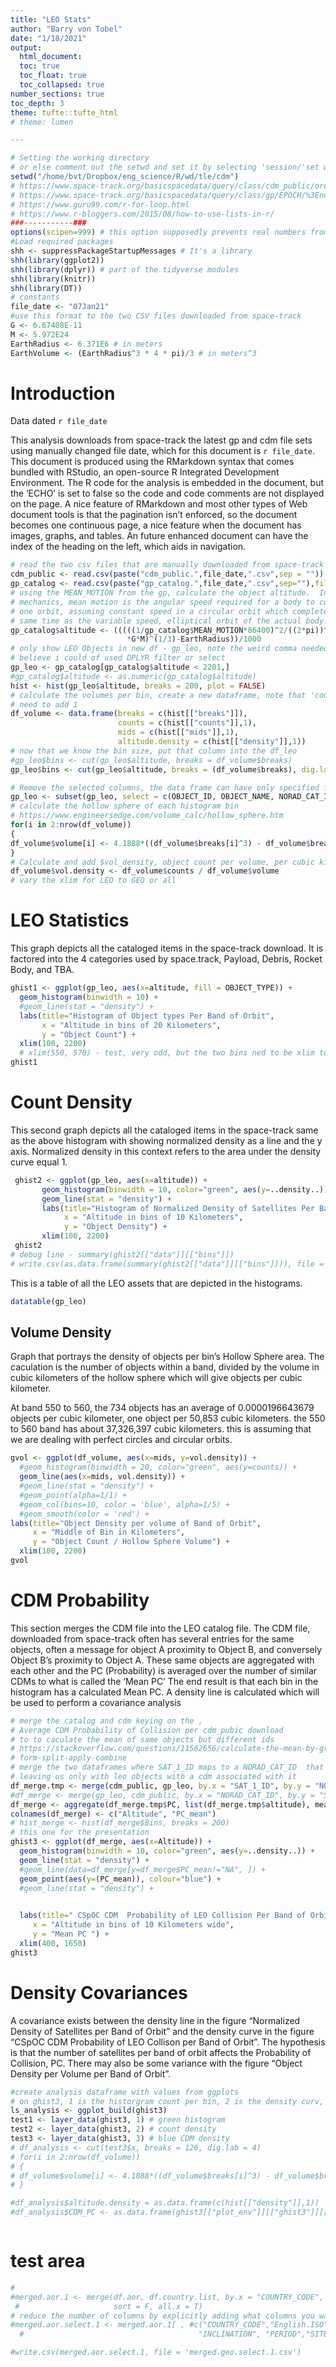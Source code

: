```yaml
---
title: "LEO Stats"
author: "Barry von Tobel"
date: "1/18/2021"
output: 
  html_document:
  toc: true
  toc_float: true
  toc_collapsed: true
number_sections: true
toc_depth: 3
theme: tufte::tufte_html
# theme: lumen

---
```

<!---
output: html_document
editor_options: 
  chunk_output_type: console
--->
  
<!---  
Barry von Tobel
RMarkdown file 
https://rmarkdown.rstudio.com/lesson-7.html - tables
https://www.r-bloggers.com/2020/02/getting-started-in-r-markdown/
--->


```r
# Setting the working directory
# or else comment out the setwd and set it by selecting 'session/'set working directory'
setwd("/home/bvt/Dropbox/eng_science/R/wd/tle/cdm")
# https://www.space-track.org/basicspacedata/query/class/cdm_public/orderby/CDM_ID asc/format/csv/emptyresult/show
# https://www.space-track.org/basicspacedata/query/class/gp/EPOCH/%3Enow-30/orderby/NORAD_CAT_ID,EPOCH/format/csv
# https://www.guru99.com/r-for-loop.html
# https://www.r-bloggers.com/2015/08/how-to-use-lists-in-r/
###-----------###
options(scipen=999) # this option supposedly prevents real numbers from displaying scientific notation
#Load required packages
shh <- suppressPackageStartupMessages # It's a library
shh(library(ggplot2))
shh(library(dplyr)) # part of the tidyverse modules
shh(library(knitr))
shh(library(DT))
# constants
file_date <- "07Jan21" 
#use this format to the two CSV files downloaded from space-track
G <- 6.67408E-11
M <- 5.972E24
EarthRadius <- 6.371E6 # in meters
EarthVolume <- (EarthRadius^3 * 4 * pi)/3 # in meters^3
```
<!---  Intro comment --->
# Introduction
Data dated `r file_date`

This analysis downloads from space-track the latest gp and cdm file sets using manually
changed file date, which for this document is `r file_date`.  This document is produced using the RMarkdown syntax that comes bundled with RStudio, an open-source R Integrated Development Environment.  The R code for the analysis is embedded in the document, but the 'ECHO' is set to false so the code and code comments are not displayed on the page.  A nice feature of RMarkdown and most other types of Web document tools is that the pagination isn't enforced, so the document becomes one continuous page, a nice feature when the document has images, graphs, and tables.  An future enhanced document can have the index of the heading on the left, which aids in navigation. 

<!---  Setup Chunk --->
```r
# read the two csv files that are manually downloaded from space-track
cdm_public <- read.csv(paste("cdm_public.",file_date,".csv",sep = ""))
gp_catalog <- read.csv(paste("gp_catalog.",file_date,".csv",sep=""),fill = TRUE, na.strings = "NA")
# using the MEAN_MOTION from the gp, calculate the object altitude.  In orbital 
# mechanics, mean motion is the angular speed required for a body to complete 
# one orbit, assuming constant speed in a circular orbit which completes in the 
# same time as the variable speed, elliptical orbit of the actual body.Wikipedia
gp_catalog$altitude <- (((((1/gp_catalog$MEAN_MOTION*86400)^2/((2*pi))^2)
                          *G*M)^(1/3)-EarthRadius))/1000
# only show LEO Objects in new df - gp_leo, note the weird comma needed,
# believe i could of used DPLYR filter or select
gp_leo <- gp_catalog[gp_catalog$altitude < 2201,]
#gp_catalog$altitude <- as.numeric(gp_catalog$altitude)
hist <- hist(gp_leo$altitude, breaks = 200, plot = FALSE)
# calculate the volumes per bin, create a new dataframe, note that 'counts' 
# need to add 1
df_volume <- data.frame(breaks = c(hist[["breaks"]]), 
                        counts = c(hist[["counts"]],1),
                        mids = c(hist[["mids"]],1), 
                        altitude.density = c(hist[["density"]],1))
# now that we know the bin size, put that column into the df_leo
#gp_leo$bins <- cut(gp_leo$altitude, breaks = df_volume$breaks)
gp_leo$bins <- cut(gp_leo$altitude, breaks = (df_volume$breaks), dig.lab = 4)

# Remove the selected columns, the data frame can have only specified files
gp_leo <- subset(gp_leo, select = c(OBJECT_ID, OBJECT_NAME, NORAD_CAT_ID, OBJECT_TYPE, altitude, bins))
# calculate the hollow sphere of each histogram bin
# https://www.engineersedge.com/volume_calc/hollow_sphere.htm
for(i in 2:nrow(df_volume))
{
df_volume$volume[i] <- 4.1888*((df_volume$breaks[i]^3) - df_volume$breaks[i-1]^3)
}
# Calculate and add $vol_density, object count per volume, per cubic kilometer
df_volume$vol.density <- df_volume$counts / df_volume$volume
# vary the xlim for LEO to GEO or all
```
# LEO Statistics
This graph depicts all the cataloged items in the space-track download.  It is factored into the 4 categories used by space.track, Payload, Debris, Rocket Body, and TBA.

<!---  LEO Count Histogram per altitude in bins into four factors --->
```r
ghist1 <- ggplot(gp_leo, aes(x=altitude, fill = OBJECT_TYPE)) +
  geom_histogram(binwidth = 10) +
  #geom_line(stat = "density") +
  labs(title="Histogram of Object types Per Band of Orbit",
       x = "Altitude in bins of 20 Kilometers",
       y = "Object Count") +
  xlim(100, 2200)
  # xlim(550, 570) - test, very odd, but the two bins ned to be xlim to be shown for the correct count of 803
ghist1
```
  
# Count Density  
This second graph depicts all the cataloged items in the space-track same as the above histogram with showing normalized density as a line and the y axis.  Normalized density in this context refers to the area under the density curve equal 1.
<!---  LEO Histogram without factor but has density for y --->
```r
 ghist2 <- ggplot(gp_leo, aes(x=altitude)) +
       geom_histogram(binwidth = 10, color="green", aes(y=..density..)) +
       geom_line(stat = "density") +
       labs(title="Histogram of Normalized Density of Satellites Per Band of Orbit",
            x = "Altitude in bins of 10 Kilometers",
            y = "Object Density") +
       xlim(100, 2200)
 ghist2
# debug line - summary(ghist2[["data"]][["bins"]])
# write.csv(as.data.frame(summary(ghist2[["data"]][["bins"]])), file = "summary.csv")
```

This is a table of all the LEO assets that are depicted in the histograms.
<!---  Data table of the LEO Objects --->
```r

datatable(gp_leo)
```

## Volume Density
Graph that portrays the density of objects per bin's Hollow Sphere area.  The caculation is the number of objects within a band, divided by the volume in cubic kilometers of the hollow sphere which will give objects per cubic kilometer.

At band 550 to 560, the 734 objects has an average of 0.0000196643679 objects per cubic kilometer, one object per  50,853 cubic kilometers.  the 550 to 560 band has about 37,326,397 cubic kilometers.  this is assuming that we are dealing with perfect circles and circular orbits.
<!---  Graph that portrays the density of objects per bin's Hollow Sphere area --->
```r

gvol <- ggplot(df_volume, aes(x=mids, y=vol.density)) +
  #geom_histogram(binwidth = 20, color="green", aes(y=counts)) +
  geom_line(aes(x=mids, vol.density)) +
  #geom_line(stat = "density") +
  #geom_point(alpha=1/1) + 
  #geom_col(bins=10, color = 'blue', alpha=1/5) +
  #geom_smooth(color = 'red') +
labs(title="Object Density per volume of Band of Orbit",
     x = "Middle of Bin in Kilometers",
     y = "Object Count / Hollow Sphere Volume") +
  xlim(100, 2200)
gvol
```

# CDM Probability
This section merges the CDM file into the LEO catalog file.  The CDM file, downloaded from space-track often has several entries for the same objects, often a message for object A proximity to Object B, and conversely Object B's proximity to Object A.  These same objects are aggregated with each other and the PC (Probability) is averaged over the number of similar CDMs to what is called the 'Mean PC'  The end result is that each bin in the histogram has a calculated Mean PC.  A density line is calculated which will be used to perform a covariance analysis

<!---  CDM Probability --->
```r
# merge the catalog and cdm keying on the ,
# Average CDM Probability of Collision per cdm_pubic download
# to to caculate the mean of same objects but different ids
# https://stackoverflow.com/questions/11562656/calculate-the-mean-by-group
# form-split-apply-combine
# merge the two dataframes where SAT_1_ID maps to a NORAD_CAT_ID  that exists in the cdm_public
# leaving us only with leo objects with a cdm associated with it
df_merge.tmp <- merge(cdm_public, gp_leo, by.x = "SAT_1_ID", by.y = "NORAD_CAT_ID", all = TRUE)
#df_merge <- merge(gp_leo, cdm_public, by.x = "NORAD_CAT_ID", by.y = "SAT_1_ID", all.y = all)
df_merge <- aggregate(df_merge.tmp$PC, list(df_merge.tmp$altitude), mean)
colnames(df_merge) <- c("Altitude", "PC_mean")
# hist_merge <- hist(df_merge$Bins, breaks = 200)
# this one for the presentation
ghist3 <- ggplot(df_merge, aes(x=Altitude)) +
  geom_histogram(binwidth = 10, color="green", aes(y=..density..)) +
  geom_line(stat = "density") +
  #geom_line(data=df_merge[y=df_merge$PC_mean!="NA", ]) +
  geom_point(aes(y=(PC_mean)), colour="blue") +
  #geom_line(stat = "density") +

  
  labs(title=" CSpOC CDM  Probability of LEO Collision Per Band of Orbit",
     x = "Altitude in bins of 10 Kilometers wide",
     y = "Mean PC ") +
  xlim(400, 1650)
ghist3
```

# Density Covariances

A covariance exists between the density line in the figure "Normalized Density of Satellites per Band of Orbit" and the density curve in the figure "CSpOC CDM Probability of LEO Collison per Band of Orbit".  The hypothesis is that the number of satellites per band of orbit affects the Probability of Collision, PC.  There may also be some variance with the figure "Object Density per Volume per Band of Orbit".

```r
#create analysis dataframe with values from ggplots
# on ghist3, 1 is the historgram count per bin, 2 is the density curv, 3 is the CDM.
ls_analysis <- ggplot_build(ghist3)
test1 <- layer_data(ghist3, 1) # green histogram
test2 <- layer_data(ghist3, 2) # count density
test3 <- layer_data(ghist3, 3) # blue CDM density
# df_analysis <- cut(test3$x, breaks = 126, dig.lab = 4)
# for(i in 2:nrow(df_volume))
# {
# df_volume$volume[i] <- 4.1888*((df_volume$breaks[i]^3) - df_volume$breaks[i-1]^3)
# }

#df_analysis$altitude.density = as.data.frame(c(hist[["density"]],1))
#df_analysis$CDM_PC <- as.data.frame(ghist3[["plot_env"]][["ghist3"]][["data"]][["PC mean"]])



```



# test area
```r
#
#merged.aor.1 <- merge(df.aor, df.country.list, by.x = "COUNTRY_CODE", by.y = "SpaDoc.Code", 
 #                     sort = F, all.x = T)
# reduce the number of columns by explicitly adding what columns you want
#merged.aor.select.1 <- merged.aor.1[ , #c("COUNTRY_CODE","English.ISO","OBJECT_ID","Alpha.3.Code","OBJECT_NAME",
  #                                       "INCLINATION", "PERIOD","SITE", "orbit","RA_OF_ASC_NODE")]

#write.csv(merged.aor.select.1, file = 'merged.geo.select.1.csv')
```
